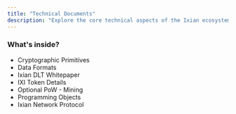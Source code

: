 ```yaml
---
title: "Technical Documents"
description: "Explore the core technical aspects of the Ixian ecosystem, including cryptographic foundations, data structures, protocols, and more."
---
```


### What's inside?
- Cryptographic Primitives
- Data Formats
- Ixian DLT Whitepaper
- IXI Token Details
- Optional PoW - Mining
- Programming Objects
- Ixian Network Protocol

